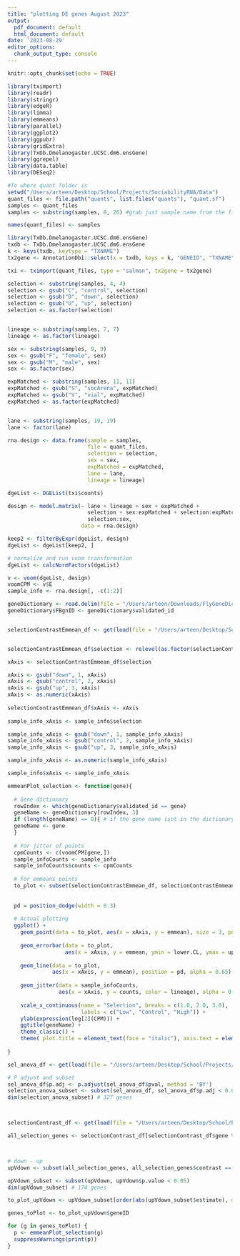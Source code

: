 ```yaml
---
title: "plotting DE genes August 2023"
output:
  pdf_document: default
  html_document: default
date: '2023-08-29'
editor_options:
  chunk_output_type: console
---
```


```r
knitr::opts_chunk$set(echo = TRUE)

```


```r
library(tximport)
library(readr)
library(stringr)
library(edgeR)
library(limma)
library(emmeans)
library(parallel)
library(ggplot2)
library(ggpubr)
library(gridExtra)
library(TxDb.Dmelanogaster.UCSC.dm6.ensGene)
library(ggrepel)
library(data.table)
library(DESeq2)
```



```r
#To where quant folder is
setwd("/Users/arteen/Desktop/School/Projects/SociabilityRNA/Data")
quant_files <- file.path("quants", list.files("quants"), "quant.sf")
samples <- quant_files
samples <- substring(samples, 8, 26) #grab just sample name from the file name

names(quant_files) <- samples

library(TxDb.Dmelanogaster.UCSC.dm6.ensGene)
txdb <- TxDb.Dmelanogaster.UCSC.dm6.ensGene
k <- keys(txdb, keytype = "TXNAME")
tx2gene <- AnnotationDbi::select(x = txdb, keys = k, "GENEID", "TXNAME")

txi <- tximport(quant_files, type = "salmon", tx2gene = tx2gene)

selection <- substring(samples, 4, 4)
selection <- gsub("C", "control", selection)
selection <- gsub("D", "down", selection)
selection <- gsub("U", "up", selection)
selection <- as.factor(selection)


lineage <- substring(samples, 7, 7)
lineage <- as.factor(lineage)

sex <- substring(samples, 9, 9)
sex <- gsub("F", "female", sex)
sex <- gsub("M", "male", sex)
sex <- as.factor(sex)

expMatched <- substring(samples, 11, 11)
expMatched <- gsub("S", "socArena", expMatched)
expMatched <- gsub("V", "vial", expMatched)
expMatched <- as.factor(expMatched)


lane <- substring(samples, 19, 19)
lane <- factor(lane)

rna.design <- data.frame(sample = samples, 
                         file = quant_files,
                         selection = selection,
                         sex = sex,
                         expMatched = expMatched,
                         lane = lane,
                         lineage = lineage)

dgeList <- DGEList(txi$counts)

design <- model.matrix(~ lane + lineage + sex + expMatched +
                         selection + sex:expMatched + selection:expMatched + 
                         selection:sex,
                       data = rna.design)

keep2 <- filterByExpr(dgeList, design)
dgeList <- dgeList[keep2, ]

# normalize and run voom transformation
dgeList <- calcNormFactors(dgeList)

v <- voom(dgeList, design)
voomCPM <- v$E
sample_info <- rna.design[, -c(1:2)]
```








```r

geneDictionary <- read.delim(file = "/Users/arteen/Downloads/FlyGeneDictionary.txt")
geneDictionary$FBgnID <- geneDictionary$validated_id


selectionContrastEmmean_df <- get(load(file = "/Users/arteen/Desktop/School/Projects/SociabilityRNA/Data/gauss_downVup/selectionContrastEmmean_df.Rdata"))


selectionContrastEmmean_df$selection <- relevel(as.factor(selectionContrastEmmean_df$selection), ref = "down")

xAxis <- selectionContrastEmmean_df$selection

xAxis <- gsub("down", 1, xAxis)
xAxis <- gsub("control", 2, xAxis)
xAxis <- gsub("up", 3, xAxis)
xAxis <- as.numeric(xAxis)
  
selectionContrastEmmean_df$xAxis <- xAxis
  
sample_info_xAxis <- sample_info$selection

sample_info_xAxis <- gsub("down", 1, sample_info_xAxis)
sample_info_xAxis <- gsub("control", 2, sample_info_xAxis)
sample_info_xAxis <- gsub("up", 3, sample_info_xAxis)

sample_info_xAxis <- as.numeric(sample_info_xAxis)

sample_info$xAxis <- sample_info_xAxis

emmeanPlot_selection <- function(gene){
  
  # Gene dictionary
  rowIndex <- which(geneDictionary$validated_id == gene)
  geneName <- geneDictionary[rowIndex, 3]
  if (length(geneName) == 0){ # if the gene name isnt in the dictionary
  geneName <- gene
  }
  
  # For jitter of points
  cpmCounts <- c(voomCPM[gene,])
  sample_infoCounts <- sample_info
  sample_infoCounts$counts <- cpmCounts
  
  # For emmeans points
  to_plot <- subset(selectionContrastEmmean_df, selectionContrastEmmean_df$geneID == gene)
  
  
  pd = position_dodge(width = 0.3)
  
  # Actual plotting
  ggplot() +
    geom_point(data = to_plot, aes(x = xAxis, y = emmean), size = 3, position = pd) +
    
    geom_errorbar(data = to_plot, 
                  aes(x = xAxis, y = emmean, ymin = lower.CL, ymax = upper.CL), width = 0.075, position = pd, alpha = 1) +
    
    geom_line(data = to_plot,
              aes(x = xAxis, y = emmean), position = pd, alpha = 0.65) +
    
    geom_jitter(data = sample_infoCounts,
                aes(x = xAxis, y = counts, color = lineage), alpha = 0.6, height = 0, width = 0.15, size = 1.5) +
    
    scale_x_continuous(name = "Selection", breaks = c(1.0, 2.0, 3.0),
                       labels = c("Low", "Control", "High")) +
    ylab(expression(log[2](CPM))) +
    ggtitle(geneName) + 
    theme_classic() +
    theme( plot.title = element_text(face = "italic"), axis.text = element_text(face = "bold")) 
   
}
```



```r

sel_anova_df <- get(load(file = "/Users/arteen/Desktop/School/Projects/SociabilityRNA/Data/gauss_downVup/sel_anova_df.Rdata"))

# P adjust and subset
sel_anova_df$p.adj <- p.adjust(sel_anova_df$pval, method = 'BY')
selection_anova_subset <- subset(sel_anova_df, sel_anova_df$p.adj < 0.05)
dim(selection_anova_subset) # 327 genes



selectionContrast_df <- get(load(file = "/Users/arteen/Desktop/School/Projects/SociabilityRNA/Data/gauss_downVup/selectionContrast_df.Rdata"))

all_selection_genes <- selectionContrast_df[selectionContrast_df$gene %in% selection_anova_subset$gene, ]



# down - up
upVdown <- subset(all_selection_genes, all_selection_genes$contrast == "down - up")

upVdown_subset <- subset(upVdown, upVdown$p.value < 0.05)
dim(upVdown_subset) # 174 genes

to_plot_upVdown <- upVdown_subset[order(abs(upVdown_subset$estimate), decreasing = TRUE),]

genes_toPlot <- to_plot_upVdown$geneID

```





```r
for (g in genes_toPlot) {
  p <- emmeanPlot_selection(g)
  suppressWarnings(print(p))
}
```


